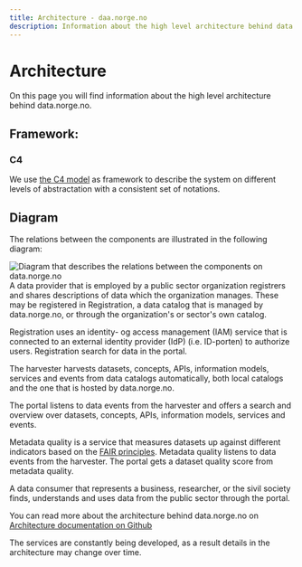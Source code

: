```yaml
---
title: Architecture - daa.norge.no
description: Information about the high level architecture behind data.norge.no.
---
```


# Architecture

<Ingress size='xs'>
    On this page you will find information about the high level architecture behind data.norge.no.
</Ingress>

## Framework:

### C4

We use [the C4 model](https://c4model.com/) as framework to describe the system on different levels of abstractation with a consistent set of notations.

## Diagram

The relations between the components are illustrated in the following diagram:

![Diagram that describes the relations between the components on data.norge.no](https://raw.githubusercontent.com/Informasjonsforvaltning/architecture-documentation/refs/heads/main/generated/system.svg)
A data provider that is employed by a public sector organization registrers and shares descriptions of data which the organization manages.
These may be registered in Registration, a data catalog that is managed by data.norge.no, or through the organization's or sector's own catalog.

Registration uses an identity- og access management (IAM) service that is connected to an external identity provider (IdP) (i.e. ID-porten) to authorize users. Registration search for data in the portal.

The harvester harvests datasets, concepts, APIs, information models, services and events from data catalogs automatically, both local catalogs and the one that is hosted by data.norge.no.

The portal listens to data events from the harvester and offers a search and overview over datasets, concepts, APIs, information models, services and events.

Metadata quality is a service that measures datasets up against different indicators based on the [FAIR principles](https://www.go-fair.org/fair-principles/). Metadata quality listens to data events from the harvester.
The portal gets a dataset quality score from metadata quality.

A data consumer that represents a business, researcher, or the sivil society finds, understands and uses data from the public sector through the portal.

You can read more about the architecture behind data.norge.no on [Architecture documentation on Github](https://github.com/Informasjonsforvaltning/architecture-documentation/wiki/Architecture-documentation)

The services are constantly being developed, as a result details in the architecture may change over time.
